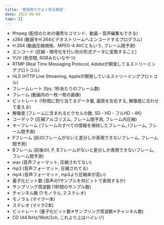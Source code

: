 ```yaml
---
title: '配信周りでよく見る単語'
date: 2022-06-09
tags: []
---
```


- ffmpeg (配信のための優秀なコマンド、動画・音声編集もできる)
- x264 (動画をH.264ビデオストリームへエンコードするプログラム)
- H.264 (動画圧縮規格、MPEG-4 AVCともいう, フレーム間予測)
- エンコード (圧縮・暗号化を行い別の形式データに変換すること)
- YUV (色空間, RGBみたいなやつ)
- RTMP (Real Time Messaging Protocol, Adobeが開発してるストリーミングプロトコル)
- HLS (HTTP Live Streaming, Appleが開発しているストリーミングプロトコル)
- フレームレート (fps, 1秒あたりのフレーム数)
- フレーム (動画内の一枚一枚の画像)
- ビットレート (1秒間に割り当てるデータ量, 画質を左右する, 解像度に合わせて変える)
- 解像度 (フレームに含まれるピクセルの数, SD・HD・フルHD・4K)
- コーデック (圧縮アルゴリズム, フレーム間予測, フレーム内圧縮)
- キーフレーム (フレームのすべての情報を保持したフレーム, Iフレーム, フレーム間予測)
- Pフレーム (前のIフレームがないと差分しか表現できないフレーム, フレーム間予測)
- Bフレーム (前後のI, P, Bフレームがないと差分しか表現できないフレーム, フレーム間予測)
- wav (音声フォーマット, 圧縮されてない)
- mp3 (音声フォーマット, 圧縮されてる)
- mp4 (音声フォーマット, mp3より圧縮率が高い)
- 量子化ビット数 (音声の1サンプルを何ビットで表現するか)
- サンプリング周波数 (1秒間のサンプル数)
- チャンネル数 (1:モノラル, 2:ステレオ)
- モノラル (マイク一本)
- ステレオ (マイク2本)
- ビットレート (量子化ビット数✕サンプリング周波数✕チャンネル数)
- CD (44.1kHz/16bit/2ch, これより上はハイレゾ)
